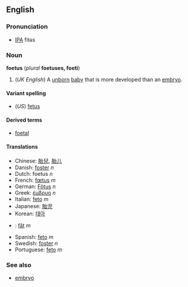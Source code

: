 <!--If you edit this page, please also edit "fetus" to ensure that the pages remain synchronised-->


==English==
===Pronunciation===
*[[IPA]] fitəs

===Noun===
'''foetus''' (''plural'' '''foetuses, foeti''')

#(''UK English'') A [[unborn]] [[baby]] that is more developed than an [[embryo]].

====Variant spelling====
*(''US'') [[fetus]]

====Derived terms====
*[[foetal]]

====Translations====
*Chinese: [[胎兒]], [[胎儿]]
*Danish: [[foster#Danish|foster]] ''n''
*Dutch: foetus ''n''
*French: [[fœtus]] ''m''
*German: [[Fötus]] ''n''
*Greek: [[έμβρυο]] ''n''
*Italian: [[feto]] ''m''
*Japanese: [[胎児]]
*Korean: [[태아]]
*{{ro}}: [[făt]] ''m''
*Spanish: [[feto]] ''m''
*Swedish: [[foster]] ''n''
*Portuguese: [[feto]] ''m''

===See also===
*[[embryo]]



<!--If you edit this page, please also edit "fetus" to ensure that the pages remain synchronised-->